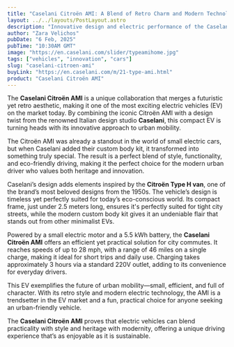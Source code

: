 ```yaml
---
title: "Caselani Citroën AMI: A Blend of Retro Charm and Modern Technology"
layout: ../../layouts/PostLayout.astro
description: "Innovative design and electric performance of the Caselani Citroën AMI."
author: "Zara Velichos"
pubDate: "6 Feb, 2025"
pubTime: "10:30AM GMT"
image: "https://en.caselani.com/slider/typeamihome.jpg"
tags: ["vehicles", "innovation", "cars"]
slug: "caselani-citroen-ami"
buyLink: "https://en.caselani.com/m/21-type-ami.html"
product: "Caselani Citroën AMI"
---
```


The **Caselani Citroën AMI** is a unique collaboration that merges a futuristic yet retro aesthetic, making it one of the most exciting electric vehicles (EV) on the market today. By combining the iconic Citroën AMI with a design twist from the renowned Italian design studio **Caselani**, this compact EV is turning heads with its innovative approach to urban mobility.

The Citroën AMI was already a standout in the world of small electric cars, but when Caselani added their custom body kit, it transformed into something truly special. The result is a perfect blend of style, functionality, and eco-friendly driving, making it the perfect choice for the modern urban driver who values both heritage and innovation.

Caselani’s design adds elements inspired by the **Citroën Type H van**, one of the brand’s most beloved designs from the 1950s. The vehicle’s design is timeless yet perfectly suited for today’s eco-conscious world. Its compact frame, just under 2.5 meters long, ensures it's perfectly suited for tight city streets, while the modern custom body kit gives it an undeniable flair that stands out from other minimalist EVs.

Powered by a small electric motor and a 5.5 kWh battery, the **Caselani Citroën AMI** offers an efficient yet practical solution for city commutes. It reaches speeds of up to 28 mph, with a range of 46 miles on a single charge, making it ideal for short trips and daily use. Charging takes approximately 3 hours via a standard 220V outlet, adding to its convenience for everyday drivers.

This EV exemplifies the future of urban mobility—small, efficient, and full of character. With its retro style and modern electric technology, the AMI is a trendsetter in the EV market and a fun, practical choice for anyone seeking an urban-friendly vehicle.

The **Caselani Citroën AMI** proves that electric vehicles can blend practicality with style and heritage with modernity, offering a unique driving experience that’s as enjoyable as it is sustainable.
